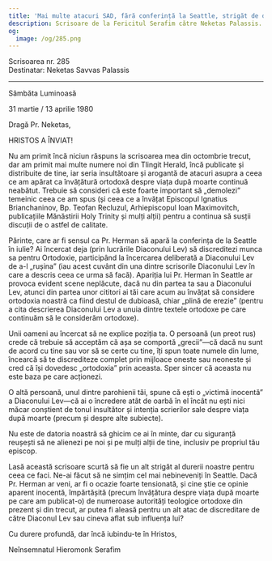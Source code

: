 ```yaml
---
title: 'Mai multe atacuri SAD, fără conferință la Seattle, strigăt de durere'
description: Scrisoare de la Fericitul Serafim către Neketas Palassis.
og:
  image: /og/285.png
---
```


<div style={{textAlign:'right', fontFamily:'monospace'}}>Scrisoarea nr. 285</div>
<div style={{textAlign:'left', fontFamily:'monospace'}}>Destinatar: Neketas Savvas Palassis</div>

---

Sâmbăta Luminoasă

31 martie / 13 aprilie 1980

Dragă Pr. Neketas,

HRISTOS A ÎNVIAT!

Nu am primit încă niciun răspuns la scrisoarea mea din octombrie trecut, dar am primit mai multe numere noi din Tlingit Herald, încă publicate și distribuite de tine, iar seria insultătoare și arogantă de atacuri asupra a ceea ce am apărat ca învățătură ortodoxă despre viața după moarte continuă neabătut. Trebuie să consideri că este foarte important să „demolezi” temeinic ceea ce am spus (și ceea ce a învățat Episcopul Ignatius Brianchaninov, Bp. Teofan Recluzul, Arhiepiscopul Ioan Maximovitch, publicațiile Mănăstirii Holy Trinity și mulți alții) pentru a continua să susții discuții de o astfel de calitate.

Părinte, care ar fi sensul ca Pr. Herman să apară la conferința de la Seattle în iulie? Ai încercat deja (prin lucrările Diaconului Lev) să discreditezi munca sa pentru Ortodoxie, participând la încercarea deliberată a Diaconului Lev de a-l „rușina” (iau acest cuvânt din una dintre scrisorile Diaconului Lev în care a descris ceea ce urma să facă). Apariția lui Pr. Herman în Seattle ar provoca evident scene neplăcute, dacă nu din partea ta sau a Diaconului Lev, atunci din partea unor cititori ai tăi care acum au învățat să considere ortodoxia noastră ca fiind destul de dubioasă, chiar „plină de erezie” (pentru a cita descrierea Diaconului Lev a unuia dintre textele ortodoxe pe care continuăm să le considerăm ortodoxe).

Unii oameni au încercat să ne explice poziția ta. O persoană (un preot rus) crede că trebuie să acceptăm că așa se comportă „grecii”—că dacă nu sunt de acord cu tine sau vor să se certe cu tine, îți spun toate numele din lume, încearcă să te discrediteze complet prin mijloace oneste sau neoneste și cred că își dovedesc „ortodoxia” prin aceasta. Sper sincer că aceasta nu este baza pe care acționezi.

O altă persoană, unul dintre parohienii tăi, spune că ești o „victimă inocentă” a Diaconului Lev—că ai o încredere atât de oarbă în el încât nu ești nici măcar conștient de tonul insultător și intenția scrierilor sale despre viața după moarte (precum și despre alte subiecte).

Nu este de datoria noastră să ghicim ce ai în minte, dar cu siguranță reușești să ne alienezi pe noi și pe mulți alții de tine, inclusiv pe propriul tău episcop.

Lasă această scrisoare scurtă să fie un alt strigăt al durerii noastre pentru ceea ce faci. Ne-ai făcut să ne simțim cel mai nebineveniți în Seattle. Dacă Pr. Herman ar veni, ar fi o ocazie foarte tensionată, și cine știe ce opinie aparent inocentă, împărtășită (precum învățătura despre viața după moarte pe care am publicat-o) de numeroase autorități teologice ortodoxe din prezent și din trecut, ar putea fi aleasă pentru un alt atac de discreditare de către Diaconul Lev sau cineva aflat sub influența lui?

Cu durere profundă, dar încă iubindu-te în Hristos,

Neînsemnatul Hieromonk Serafim
